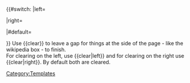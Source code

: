 {{#switch:{{{1}}}
|left=<div style="clear: left;"></div>
|right=<div style="clear: right;"></div>
|#default=<div style="clear: both;"></div>
}}<noinclude>
Use <nowiki>{{clear}}</nowiki> to leave a gap for things at the side of the page - like the wikipedia box - to finish.<br />
For clearing on the left, use <nowiki>{{clear|left}}</nowiki> and for clearing on the right use <nowiki>{{clear|right}}</nowiki>. By default both are cleared.

[[Category:Templates]]
</noinclude>
